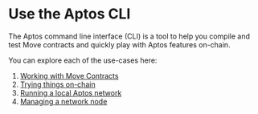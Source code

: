 # Use the Aptos CLI

The Aptos command line interface (CLI) is a tool to help you compile and test Move contracts and quickly play with Aptos features on-chain.

You can explore each of the use-cases here:

1. [Working with Move Contracts](./working-with-move-contracts/working-with-move-contracts.md)
2. [Trying things on-chain](./trying-things-on-chain/trying-things-on-chain.md)
3. [Running a local Aptos network](./running-a-local-network.md)
4. [Managing a network node](./managing-a-network-node/managing-a-network-node.md)
